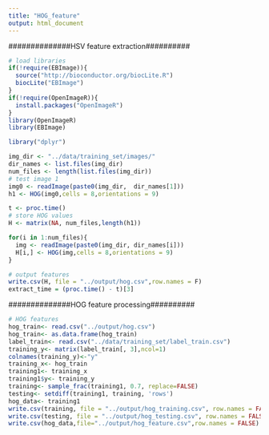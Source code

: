 ---
title: "HOG_feature"
output: html_document
---

##############HSV feature extraction##########

```{r}
# load libraries
if(!require(EBImage)){
  source("http://bioconductor.org/biocLite.R")
  biocLite("EBImage")
}
if(!require(OpenImageR)){
  install.packages("OpenImageR")
}
library(OpenImageR)
library(EBImage)

library("dplyr")

img_dir <- "../data/training_set/images/"
dir_names <- list.files(img_dir)
num_files <- length(list.files(img_dir))
# test image 1
img0 <- readImage(paste0(img_dir,  dir_names[1]))
h1 <- HOG(img0,cells = 8,orientations = 9)

t <- proc.time()
# store HOG values
H <- matrix(NA, num_files,length(h1)) 

for(i in 1:num_files){
  img <- readImage(paste0(img_dir, dir_names[i]))
  H[i,] <- HOG(img,cells = 8,orientations = 9)
}

# output features
write.csv(H, file = "../output/hog.csv",row.names = F)
extract_time = (proc.time() - t)[3]
```

##############HOG feature processing##########

```{r}
# HOG features
hog_train<- read.csv("../output/hog.csv")
hog_train<- as.data.frame(hog_train)
label_train<- read.csv("../data/training_set/label_train.csv")
training_y<- matrix(label_train[, 3],ncol=1)
colnames(training_y)<-"y"
training_x<- hog_train
training1<- training_x
training1$y<- training_y
training<- sample_frac(training1, 0.7, replace=FALSE)
testing<- setdiff(training1, training, 'rows')
hog_data<- training1
write.csv(training, file = "../output/hog_training.csv", row.names = FALSE)
write.csv(testing, file = "../output/hog_testing.csv", row.names = FALSE)
write.csv(hog_data,file="../output/hog_feature.csv",row.names = FALSE)
```



